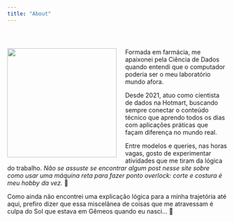 ```yaml
---
title: "About"
---
```


<div style="display: flex; gap: 20px; align-items: center; justify-content: flex-start;">
  <a href="https://www.linkedin.com/in/isabellamunhoz" target="_blank" rel="noopener noreferrer">
    <i class="bi bi-linkedin" style="font-size: 1.5rem;"></i>
  </a>
  <a href="https://github.com/isabella-munhoz" target="_blank" rel="noopener noreferrer">
    <i class="bi bi-github" style="font-size: 1.5rem;"></i>
  </a>
  <a href="https://medium.com/@isabellamunhoz" target="_blank" rel="noopener noreferrer">
    <i class="bi bi-medium" style="font-size: 1.5rem;"></i>
  </a>
</div>


![](images/IMG_9609.jpg){width=250 style="float: left; margin-right: 20px;"}
Formada em farmácia, me apaixonei pela Ciência de Dados quando entendi que o computador poderia ser o meu laboratório mundo afora. 

Desde 2021, atuo como cientista de dados na Hotmart, buscando sempre conectar o conteúdo técnico que aprendo todos os dias com aplicações práticas que façam diferença no mundo real.

Entre modelos e queries, nas horas vagas, gosto de experimentar atividades que me tiram da lógica do trabalho. *Não se assuste se encontrar algum post nesse site sobre como usar uma máquina reta para fazer ponto overlock: corte e costura é meu hobby da vez.* 🥹

Como ainda não encontrei uma explicação lógica para a minha trajetória até aqui, prefiro dizer que essa miscelânea de coisas que me atravessam é culpa do Sol que estava em Gêmeos quando eu nasci... 🔮

<br>

